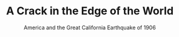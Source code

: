 ---
title: "A Crack in the Edge of the World"
subtitle: "America and the Great California Earthquake of 1906"
creator: "Simon Winchester"
categories: ["cds"]
featuredImage: "../src/assets/images/item/cds/DSC02978-2.png"
views: ["../src/assets/images/item/cds/DSC02978-2.png"]
nextItem: []
---